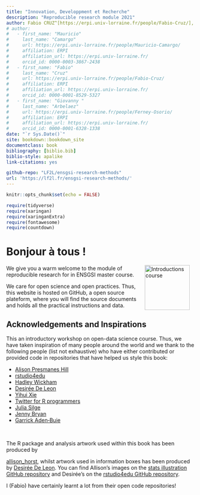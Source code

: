 ```yaml
--- 
title: "Innovation, Developpment et Recherche"
description: "Reproducible research module 2021"
author: Fabio CRUZ^[https://erpi.univ-lorraine.fr/people/Fabio-Cruz/], Giovanny ARBELAEZ^[https://erpi.univ-lorraine.fr/people/Giovanny-Arbelaez/] et Mauricio CAMARGO^[https://erpi.univ-lorraine.fr/people/Mauricio-Camargo/]
# author:
#   - first_name: "Mauricio"
#     last_name: "Camargo"
#     url: https://erpi.univ-lorraine.fr/people/Mauricio-Camargo/
#     affiliation: ERPI
#     affiliation_url: https://erpi.univ-lorraine.fr/
#     orcid_id: 0000-0003-3867-2438 
#   - first_name: "Fabio"
#     last_name: "Cruz"
#     url: https://erpi.univ-lorraine.fr/people/Fabio-Cruz/
#     affiliation: ERPI
#     affiliation_url: https://erpi.univ-lorraine.fr/
#     orcid_id: 0000-0001-8529-5327
#   - first_name: "Giovanny "
#     last_name: "Arbelaez"
#     url: https://erpi.univ-lorraine.fr/people/Ferney-Osorio/
#     affiliation: ERPI
#     affiliation_url: https://erpi.univ-lorraine.fr/
#     orcid_id: 0000-0001-6328-1338
date: "`r Sys.Date()`"
site: bookdown::bookdown_site
documentclass: book
bibliography: [biblio.bib]
biblio-style: apalike
link-citations: yes

github-repo: "LF2L/ensgsi-research-methods"
url: 'https://lf2l.fr/ensgsi-research-methods/'
---
```



```r
knitr::opts_chunk$set(echo = FALSE)

require(tidyverse)
require(xaringan)
require(xaringanExtra)
require(fontawesome)
require(countdown)

```



# Bonjour à tous ! {-}


 <img src="https://raw.githubusercontent.com/fabbiocrux/Figures/main/Various/People/educator.jpg" width="120" alt="Introductions course" align="right" style="margin: 0 1em 0 1em" /> We give you a warm welcome to the module of reproducible research for in ENSGSI master course.

We care for open science and open practices.
Thus, this website is hosted on GitHub, a open source plateform, where you will find the source documents and holds all the practical instructions and data. 



## Acknowledgements and Inspirations {-}

This an introductory workshop on open-data science course.
Thus, we have taken inspiration of many people around the world and we thank to the following people (list not exhaustive) who have either contributed or provided code in repositories that have helped us style this book:

<div class="col2">

* [Alison Presmanes Hill](https://twitter.com/apreshill)
* [rstudio4edu](https://rstudio4edu.github.io/rstudio4edu-book/)
* [Hadley Wickham](https://twitter.com/hadleywickham)
* [Desirée De Leon](https://twitter.com/dcossyle)
* [Yihui Xie](https://twitter.com/xieyihui)
* [Twitter for R programmers](https://www.t4rstats.com/index.html)
* [Julia Silge](https://twitter.com/juliasilge)
* [Jenny Bryan](https://twitter.com/JennyBryan)
* [Garrick Aden‑Buie](https://twitter.com/grrrck)
</div><br/>

The R package and analysis artwork used within this book has been produced by

[allison_horst](https://twitter.com/allison_horst), whilst artwork used in information boxes has been produced by [Desirée De Leon](https://twitter.com/dcossyle). 
You can find Allison's images on the [stats illustration GitHub repository](https://github.com/allisonhorst/stats-illustrations) and Desirée's on the [rstudio4edu GitHub repository](https://github.com/rstudio4edu/rmd4edu).

I (Fabio) have certainly learnt a lot from their open code repositories!





